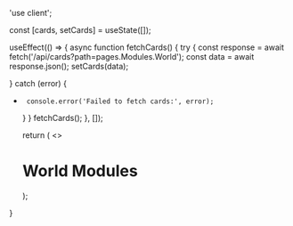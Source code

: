 'use client';


  const [cards, setCards] = useState([]);

  useEffect(() => {
       async function fetchCards() {
      try {
      const response = await fetch('/api/cards?path=pages.Modules.World');
      const data = await response.json();
           setCards(data);

} catch (error) {
+      console.error('Failed to fetch cards:', error);
     }
    }
    fetchCards();
  }, []);

  return (
    <>
    <h1>World Modules</h1>
    <Cards>
      <CardList cards={cards} />
    </Cards>
    </>
  );
}